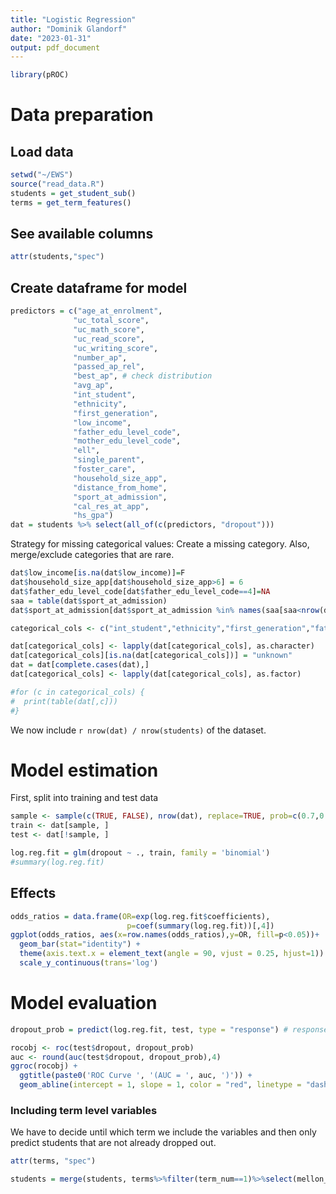 ```yaml
---
title: "Logistic Regression"
author: "Dominik Glandorf"
date: "2023-01-31"
output: pdf_document
---
```

```r
library(pROC)
```

# Data preparation
## Load data
```r
setwd("~/EWS")
source("read_data.R")
students = get_student_sub()
terms = get_term_features()
```
## See available columns
```r
attr(students,"spec")
```
## Create dataframe for model
```r
predictors = c("age_at_enrolment",
              "uc_total_score",
              "uc_math_score",
              "uc_read_score",
              "uc_writing_score",
              "number_ap",
              "passed_ap_rel",
              "best_ap", # check distribution
              "avg_ap",
              "int_student",
              "ethnicity",
              "first_generation",
              "low_income",
              "father_edu_level_code",
              "mother_edu_level_code",
              "ell",
              "single_parent",
              "foster_care",
              "household_size_app",
              "distance_from_home",
              "sport_at_admission",
              "cal_res_at_app",
              "hs_gpa")
dat = students %>% select(all_of(c(predictors, "dropout")))
```
Strategy for missing categorical values: Create a missing category. Also, merge/exclude categories that are rare.
```r
dat$low_income[is.na(dat$low_income)]=F
dat$household_size_app[dat$household_size_app>6] = 6
dat$father_edu_level_code[dat$father_edu_level_code==4]=NA
saa = table(dat$sport_at_admission)
dat$sport_at_admission[dat$sport_at_admission %in% names(saa[saa<nrow(dat)/1000])] = "other"

categorical_cols <- c("int_student","ethnicity","first_generation","father_edu_level_code","mother_edu_level_code",  "low_income","ell","single_parent","foster_care","household_size_app","sport_at_admission","cal_res_at_app")

dat[categorical_cols] <- lapply(dat[categorical_cols], as.character)
dat[categorical_cols][is.na(dat[categorical_cols])] = "unknown"
dat = dat[complete.cases(dat),]
dat[categorical_cols] <- lapply(dat[categorical_cols], as.factor)

#for (c in categorical_cols) {
#  print(table(dat[,c]))
#}
```
We now include `r nrow(dat) / nrow(students)` of the dataset.

# Model estimation
First, split into training and test data
```r
sample <- sample(c(TRUE, FALSE), nrow(dat), replace=TRUE, prob=c(0.7,0.3))
train <- dat[sample, ]
test <- dat[!sample, ]
```

```r
log.reg.fit = glm(dropout ~ ., train, family = 'binomial')
#summary(log.reg.fit)
```
## Effects
```r
odds_ratios = data.frame(OR=exp(log.reg.fit$coefficients),
                          p=coef(summary(log.reg.fit))[,4])
ggplot(odds_ratios, aes(x=row.names(odds_ratios),y=OR, fill=p<0.05))+
  geom_bar(stat="identity") +
  theme(axis.text.x = element_text(angle = 90, vjust = 0.25, hjust=1)) +
  scale_y_continuous(trans='log')
```
# Model evaluation
```r
dropout_prob = predict(log.reg.fit, test, type = "response") # response outputs the prob instead of log odds

rocobj <- roc(test$dropout, dropout_prob)
auc <- round(auc(test$dropout, dropout_prob),4)
ggroc(rocobj) +
  ggtitle(paste0('ROC Curve ', '(AUC = ', auc, ')')) + 
  geom_abline(intercept = 1, slope = 1, color = "red", linetype = "dashed")
```
### Including term level variables
We have to decide until which term we include the variables and then only predict students that are not already dropped out.
```r
attr(terms, "spec")
```

```r
students = merge(students, terms%>%filter(term_num==1)%>%select(mellon_id,major_1), by="mellon_id")
```


